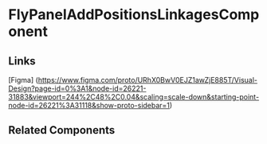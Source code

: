 <!-- fly-panel-add-positions-linkages.stories.mdx -->


<Meta
  title="QTD Components/designanddevelopment/simulators-scenarios/simulator-scenarios-wizard/sim-scenario-wizard-linkages/fly-panel-add-positions-linkages/README"
  component={FlyPanelAddPositionsLinkagesComponent}
/>

# FlyPanelAddPositionsLinkagesComponent

<ArgsTable of={FlyPanelAddPositionsLinkagesComponent} />

## Links

[Figma] (https://www.figma.com/proto/URhX0BwV0EJZ1awZjE885T/Visual-Design?page-id=0%3A1&node-id=26221-31883&viewport=244%2C48%2C0.04&scaling=scale-down&starting-point-node-id=26221%3A31118&show-proto-sidebar=1)

## Related Components
